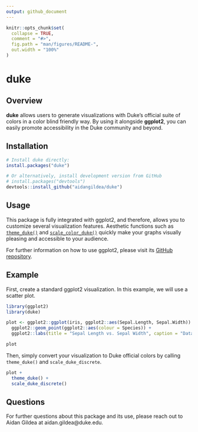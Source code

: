 ```yaml
---
output: github_document
---
```


<!-- README.md is generated from README.Rmd. Please edit that file -->

```r
knitr::opts_chunk$set(
  collapse = TRUE,
  comment = "#>",
  fig.path = "man/figures/README-",
  out.width = "100%"
)
```

# duke

<!-- badges: start -->
<!-- badges: end -->

## Overview

**duke** allows users to generate visualizations with Duke's official suite of colors in a color blind friendly way. By using it alongside **ggplot2**, you can easily promote accessibility in the Duke community and beyond. 

## Installation

``` r
# Install duke directly:
install.packages("duke")

# Or alternatively, install development version from GitHub
# install.packages("devtools")
devtools::install_github("aidangildea/duke")
```
## Usage

This package is fully integrated with ggplot2, and therefore, allows you to customize several visualization features. Aesthetic functions such as [`theme_duke()`](https://aidangildea.github.io/duke/articles/theme_duke_vignette.html) and [`scale_color_duke()`](https://aidangildea.github.io/duke/articles/scale_duke_discrete_vignette.html) quickly make your graphs visually pleasing and accessible to your audience.

For further information on how to use ggplot2, please visit its [GitHub repository](https://github.com/tidyverse/ggplot2).

## Example

First, create a standard ggplot2 visualization. In this example, we will use 
a scatter plot. 

```r
library(ggplot2)
library(duke)

plot <- ggplot2::ggplot(iris, ggplot2::aes(Sepal.Length, Sepal.Width)) +
  ggplot2::geom_point(ggplot2::aes(colour = Species)) +
  ggplot2::labs(title = "Sepal Length vs. Sepal Width", caption = "Data sourced from iris in datasets package. ", x = "Sepal Length", y = "Sepal Width")

plot
```

Then, simply convert your visualization to Duke official colors by calling `theme_duke()` and `scale_duke_discrete`.

```r
plot + 
  theme_duke() +
  scale_duke_discrete()
```

## Questions

For further questions about this package and its use, please reach out to Aidan Gildea
at aidan.gildea@duke.edu.
